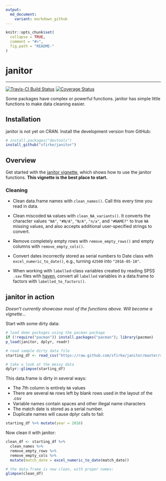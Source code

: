 ```yaml
---
output:
  md_document:
    variant: markdown_github
---
```


<!-- README.md is generated from README.Rmd. Please edit that file -->

```r
knitr::opts_chunk$set(
  collapse = TRUE, 
  comment = "#>",
  fig.path = "README-"  
)
```

# janitor
***********************
[![Travis-CI Build Status](https://travis-ci.org/sfirke/janitor.svg?branch=master)](https://travis-ci.org/sfirke/janitor)
[![Coverage Status](https://img.shields.io/codecov/c/github/sfirke/janitor/master.svg)](https://codecov.io/github/sfirke/janitor?branch=master)


Some packages have complex or powerful functions.  janitor has simple little functions to make data cleaning easier.

## Installation

janitor is not yet on CRAN.  Install the development version from GitHub:

```r
# install.packages("devtools")
install_github("sfirke/janitor")
```


## Overview

Get started with the [janitor vignette](http://rawgit.com/sfirke/janitor/master/vignettes/introduction.html), which shows how to use the janitor functions.  **This vignette is the best place to start.**






### Cleaning

* Clean data.frame names with `clean_names()`.  Call this every time you read in data.

* Clean miscoded `NA` values with `clean_NA_variants()`.  It converts the character values `"NA"`, `"#N/A"`, `"N/A"`, `"n/a"`, and `"#NAME?"` to true `NA` missing values, and also accepts additional user-specified strings to convert.

* Remove completely empty rows with `remove_empty_rows()` and empty columns with `remove_empty_cols()`.

* Convert dates incorrectly stored as serial numbers to Date class with `excel_numeric_to_date()`, e.g., turning `42500` into `"2016-05-10"`.

* When working with `labelled`-class variables created by reading SPSS `.sav` files with [haven](http://www.github.com/hadley/haven), convert all `labelled` variables in a data.frame to factors with `labelled_to_factors()`.


## janitor in action
*Doesn't currently showcase most of the functions above.  Will become a vignette...*

Start with some dirty data:

```r
# load demo packages using the pacman package
if (!require("pacman")) install.packages("pacman"); library(pacman)
p_load(janitor, dplyr, readr)

# read sample dirty data file
starting_df <- read_csv("https://raw.github.com/sfirke/janitor/master/sample/dirty.csv")

# take a look at the messy data
dplyr::glimpse(starting_df)

```

This data.frame is dirty in several ways:

* The 7th column is entirely `NA` values
* There are several `NA` rows left by blank rows used in the layout of the .csv
* Variable names contain spaces and other illegal name characters
* The match date is stored as a serial number.
* Duplicate names will cause dplyr calls to fail:
```r
starting_df %>% mutate(year = 2016)
```


Now clean it with janitor:

```r
clean_df <- starting_df %>%
  clean_names %>%
  remove_empty_rows %>%
  remove_empty_cols %>%
  mutate(match_date = excel_numeric_to_date(match_date))

# the data.frame is now clean, with proper names:
glimpse(clean_df)

```
